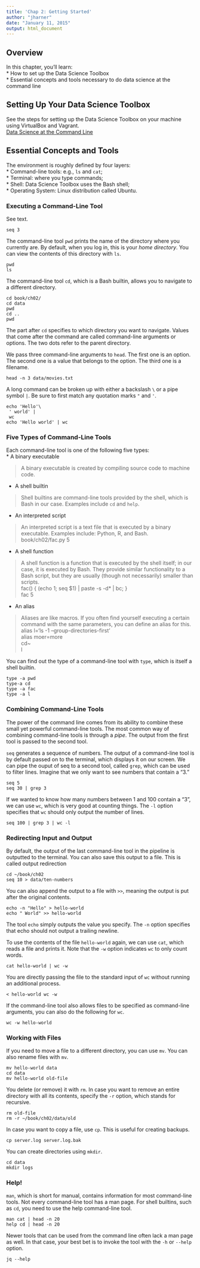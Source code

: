 ```yaml
---
title: 'Chap 2: Getting Started'
author: "jharner"
date: "January 11, 2015"
output: html_document
---
```


## Overview

In this chapter, you’ll learn:  
* How to set up the Data Science Toolbox  
* Essential concepts and tools necessary to do data science at the command line

## Setting Up Your Data Science Toolbox

See the steps for setting up the Data Science Toolbox on your machine using VirtualBox and Vagrant.  
[Data Science at the Command Line](http://datascienceatthecommandline.com)

## Essential Concepts and Tools

The environment is roughly defined by four layers:   
* Command-line tools: e.g., `ls` and `cat`;  
* Terminal: where you type commands;  
* Shell: Data Science Toolbox uses the Bash shell;  
* Operating System: Linux distribution called Ubuntu.  

### Executing a Command-Line Tool

See text.

```
seq 3
```

The command-line tool `pwd` prints the name of the directory where you currently are. By default, when you log in, this is your *home directory*. You can view the contents of this directory with `ls`.
```
pwd
ls
```

The command-line tool `cd`, which is a Bash builtin, allows you to navigate to a different directory.
```
cd book/ch02/
cd data
pwd
cd ..
pwd
```
The part after `cd` specifies to which directory you want to navigate. Values that come after the command are called command-line arguments or options. The two dots refer to the parent directory.

We pass three command-line arguments to `head`. The first one is an option. The second one is a value that belongs to the option. The third one is a filename.
```
head -n 3 data/movies.txt
```

A long command can be broken up with either a backslash `\` or a pipe symbol `|`. Be sure to first match any quotation marks `"` and `'`.
```
echo 'Hello'\
 ' world' |
 wc
echo 'Hello world' | wc
```

### Five Types of Command-Line Tools

Each command-line tool is one of the following five types:  
* A binary executable

> A binary executable is created by compiling source code to machine code.

* A shell builtin

> Shell builtins are command-line tools provided by the shell, which is Bash in our case. Examples include `cd` and `help`.

* An interpreted script

> An interpreted script is a text file that is executed by a binary executable. Examples include: Python, R, and Bash.  
book/ch02/fac.py 5

* A shell function

> A shell function is a function that is executed by the shell itself; in our case, it is executed by Bash. They provide similar functionality to a Bash script, but they are usually (though not necessarily) smaller than scripts.  
fac() { (echo 1; seq $1) | paste -s -d\* | bc; }  
fac 5

* An alias

> Aliases are like macros. If you often find yourself executing a certain command with the same parameters, you can define an alias for this.  
alias l='ls -1 --group-directories-first'  
alias moer=more  
cd~  
l  

You can find out the type of a command-line tool with `type`, which is itself a shell builtin.
```
type -a pwd
type-a cd
type -a fac
type -a l
```

### Combining Command-Line Tools

The power of the command line comes from its ability to combine these small yet powerful command-line tools. The most common way of combining command-line tools is through a *pipe*. The output from the first tool is passed to the second tool. 

`seq` generates a sequence of numbers. The output of a command-line tool is by default passed on to the terminal, which displays it on our screen. We can pipe the ouput of seq to a second tool, called `grep`, which can be used to filter lines. Imagine that we only want to see numbers that contain a “3.”
```
seq 5
seq 30 | grep 3
```

If we wanted to know how many numbers between 1 and 100 contain a “3”, we can use `wc`, which is very good at counting things. The `-l` option specifies that `wc` should only output the number of lines.
```
seq 100 | grep 3 | wc -l
```

### Redirecting Input and Output

By default, the output of the last command-line tool in the pipeline is outputted to the terminal. You can also save this output to a file. This is called output redirection
```
cd ~/book/ch02
seq 10 > data/ten-numbers
```

You can also append the output to a file with `>>`, meaning the output is put after the original contents.
```
echo -n "Hello" > hello-world
echo " World" >> hello-world
```
The tool `echo` simply outputs the value you specify. The `-n` option specifies that echo should not output a trailing newline.

To use the contents of the file `hello-world` again, we can use `cat`, which reads a file and prints it. Note that the `-w` option indicates `wc` to only count words.
```
cat hello-world | wc -w
```

You are directly passing the file to the standard input of `wc` without running an additional process. 
```
< hello-world wc -w
```

If the command-line tool also allows files to be specified as command-line arguments, you can also do the following for `wc`.
```
wc -w hello-world
```

### Working with Files

If you need to move a file to a different directory, you can use `mv`. You can also rename files with `mv`.
```
mv hello-world data
cd data
mv hello-world old-file
```

You delete (or remove) it with `rm`. In case you want to remove an entire directory with all its contents, specify the `-r` option, which stands for recursive. 
```
rm old-file
rm -r ~/book/ch02/data/old
```

In case you want to copy a file, use `cp`. This is useful for creating backups.
```
cp server.log server.log.bak
```

You can create directories using `mkdir`.
```
cd data
mkdir logs
```

### Help!

`man`, which is short for manual, contains information for most command-line tools. Not every command-line tool has a man page. For shell builtins, such as `cd`, you need to use the help command-line tool.
```
man cat | head -n 20
help cd | head -n 20
```

Newer tools that can be used from the command line often lack a man page as well. In that case, your best bet is to invoke the tool with the `-h` or `--help` option.
```
jq --help
```


